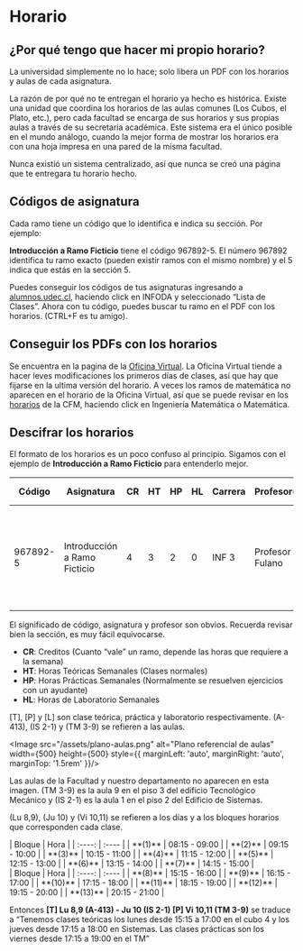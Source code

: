 
# Horario

## ¿Por qué tengo que hacer mi propio horario?

La universidad simplemente no lo hace; solo libera un PDF con los horarios y aulas de cada asignatura.

La razón de por qué no te entregan el horario ya hecho es histórica. Existe una unidad que coordina los horarios de las aulas comunes (Los Cubos, el Plato, etc.), pero cada facultad se encarga de sus horarios y sus propias aulas a través de su secretaría académica. Este sistema era el único posible en el mundo análogo, cuando la mejor forma de mostrar los horarios era con una hoja impresa en una pared de la misma facultad.

Nunca existió un sistema centralizado, así que nunca se creó una página que te entregara tu horario hecho.

## Códigos de asignatura

Cada ramo tiene un código que lo identifica e indica su sección. Por ejemplo:

**Introducción a Ramo Ficticio** tiene el código 967892-5. El número 967892 identifica tu ramo exacto (pueden existir ramos con el mismo nombre) y el 5 indica que estás en la sección 5.

Puedes conseguir los códigos de tus asignaturas ingresando a [alumnos.udec.cl](https://alumnos.udec.cl/), haciendo click en INFODA y seleccionado “Lista de Clases”. Ahora con tu código, puedes buscar tu ramo en el PDF con los horarios. (CTRL+F es tu amigo).

## Conseguir los PDFs con los horarios

Se encuentra en la pagina de la [Oficina Virtual](http://ofivirtualfi.udec.cl/schedulesDates). La Oficina Virtual tiende a hacer leves modificaciones los primeros días de clases, así que hay que fijarse en la ultima versión del horario. A veces los ramos de matemática no aparecen en el horario de la Oficina Virtual, así que se puede revisar en los [horarios](https://www.cfm.cl/pregrado/horarios/) de la CFM, haciendo click en Ingeniería Matemática o Matemática.

## Descifrar los horarios

El formato de los horarios es un poco confuso al principio. Sigamos con el ejemplo de **Introducción a Ramo Ficticio** para entenderlo mejor.

| Código    | Asignatura                  | CR | HT | HP | HL | Carrera | Profesor(es)      | Horarios y Salas                                    |
|-----------|-----------------------------|----|----|----|----|---------|-------------------|-----------------------------------------------------|
| 967892-5  | Introducción a Ramo Ficticio| 4  | 3  | 2  | 0  | INF 3   | Profesor Fulano   | [T] Lu 8,9 (A-413) - Ju 10 (IS 2-1) [P] Vi 10,11 (TM 3-9) |

El significado de código, asignatura y profesor son obvios. Recuerda revisar bien la sección, es muy fácil equivocarse.

- **CR**: Creditos (Cuanto “vale” un ramo, depende las horas que requiere a la semana)
- **HT**: Horas Teóricas Semanales (Clases normales)
- **HP**: Horas Prácticas Semanales (Normalmente se resuelven ejercicios con un ayudante)
- **HL**: Horas de Laboratorio Semanales

[T], [P] y [L] son clase teórica, práctica y laboratorio respectivamente. (A-413), (IS 2-1) y (TM 3-9) se refieren a las aulas.

<Image src="/assets/plano-aulas.png" alt="Plano referencial de aulas" width={500} height={500} style={{
    marginLeft: 'auto',
    marginRight: 'auto',
    marginTop: '1.5rem'
}}/>

Las aulas de la Facultad y nuestro departamento no aparecen en esta imagen. (TM 3-9) es la aula 9 en el piso 3 del edificio Tecnológico Mecánico y (IS 2-1) es la aula 1 en el piso 2 del Edificio de Sistemas.

(Lu 8,9), (Ju 10) y (Vi 10,11) se refieren a los días y a los bloques horarios que corresponden cada clase.

<div style={{ display: 'flex', width: '100%', marginTop: '1.5rem'}}>
    <div style={{width: '100%', display: 'flex', justifyContent: 'right'}}>
        | Bloque | Hora |
        | :----: | :---- |
        | **(1)** | 08:15 - 09:00 |
        | **(2)** | 09:15 - 10:00 |
        | **(3)** | 10:15 - 11:00 |
        | **(4)** | 11:15 - 12:00 |
        | **(5)** | 12:15 - 13:00 |
        | **(6)** | 13:15 - 14:00 |
        | **(7)** | 14:15 - 15:00 |
    </div>
    <div style={{width: '100%', display: 'flex', justifyContent: 'left' }}>
        | Bloque | Hora |
        | :----: | :---- |
        | **(8)** | 15:15 - 16:00 |
        | **(9)** | 16:15 - 17:00 |
        | **(10)** | 17:15 - 18:00 |
        | **(11)** | 18:15 - 19:00 |
        | **(12)** | 19:15 - 20:00 |
        | **(13)** | 20:15 - 21:00 |
    </div>
</div>

Entonces **[T] Lu 8,9 (A-413) - Ju 10 (IS 2-1) [P] Vi 10,11 (TM 3-9)** se traduce a “Tenemos clases teóricas los lunes desde 15:15 a 17:00 en el cubo 4 y los jueves desde 17:15 a 18:00 en Sistemas. Las clases prácticas son los viernes desde 17:15 a 19:00 en el TM”
